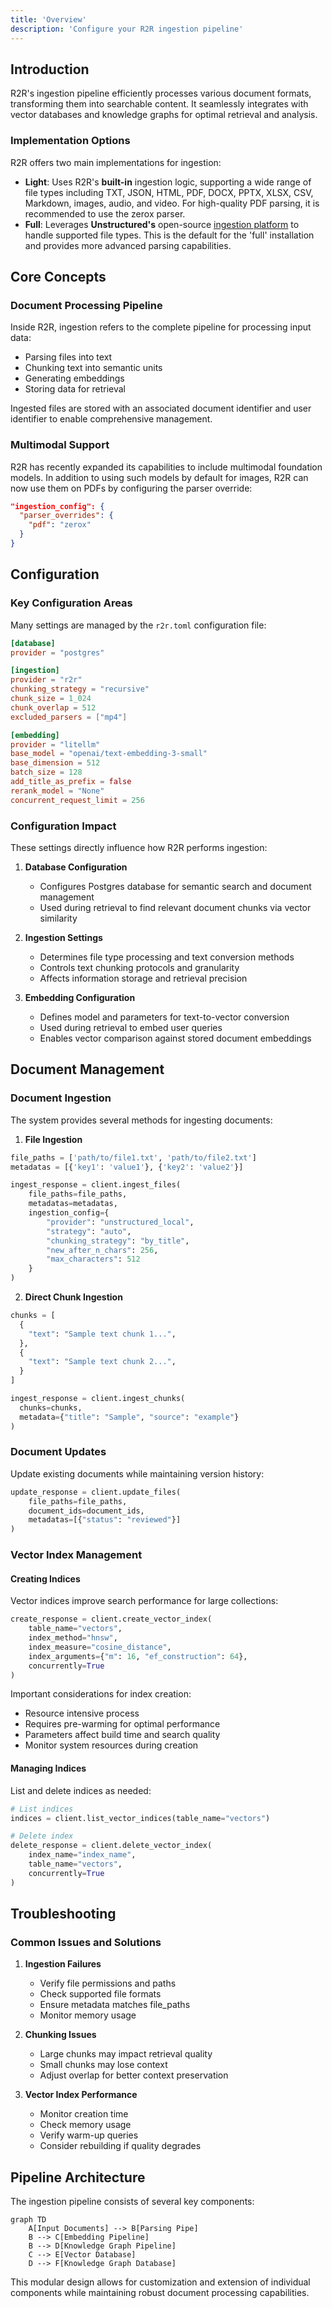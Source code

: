 ```yaml
---
title: 'Overview'
description: 'Configure your R2R ingestion pipeline'
---
```

## Introduction
R2R's ingestion pipeline efficiently processes various document formats, transforming them into searchable content. It seamlessly integrates with vector databases and knowledge graphs for optimal retrieval and analysis.

### Implementation Options
R2R offers two main implementations for ingestion:
- **Light**: Uses R2R's **built-in** ingestion logic, supporting a wide range of file types including TXT, JSON, HTML, PDF, DOCX, PPTX, XLSX, CSV, Markdown, images, audio, and video. For high-quality PDF parsing, it is recommended to use the zerox parser.
- **Full**: Leverages **Unstructured's** open-source [ingestion platform](https://docs.unstructured.io/open-source/introduction/overview) to handle supported file types. This is the default for the 'full' installation and provides more advanced parsing capabilities.

## Core Concepts

### Document Processing Pipeline
Inside R2R, ingestion refers to the complete pipeline for processing input data:
- Parsing files into text
- Chunking text into semantic units
- Generating embeddings
- Storing data for retrieval

Ingested files are stored with an associated document identifier and user identifier to enable comprehensive management.

### Multimodal Support
R2R has recently expanded its capabilities to include multimodal foundation models. In addition to using such models by default for images, R2R can now use them on PDFs by configuring the parser override:

```json
"ingestion_config": {
  "parser_overrides": {
    "pdf": "zerox"
  }
}
```

## Configuration

### Key Configuration Areas
Many settings are managed by the `r2r.toml` configuration file:

```toml
[database]
provider = "postgres"

[ingestion]
provider = "r2r"
chunking_strategy = "recursive"
chunk_size = 1_024
chunk_overlap = 512
excluded_parsers = ["mp4"]

[embedding]
provider = "litellm"
base_model = "openai/text-embedding-3-small"
base_dimension = 512
batch_size = 128
add_title_as_prefix = false
rerank_model = "None"
concurrent_request_limit = 256
```

### Configuration Impact
These settings directly influence how R2R performs ingestion:

1. **Database Configuration**
   - Configures Postgres database for semantic search and document management
   - Used during retrieval to find relevant document chunks via vector similarity

2. **Ingestion Settings**
   - Determines file type processing and text conversion methods
   - Controls text chunking protocols and granularity
   - Affects information storage and retrieval precision

3. **Embedding Configuration**
   - Defines model and parameters for text-to-vector conversion
   - Used during retrieval to embed user queries
   - Enables vector comparison against stored document embeddings

## Document Management

### Document Ingestion
The system provides several methods for ingesting documents:

1. **File Ingestion**
```python
file_paths = ['path/to/file1.txt', 'path/to/file2.txt']
metadatas = [{'key1': 'value1'}, {'key2': 'value2'}]

ingest_response = client.ingest_files(
    file_paths=file_paths,
    metadatas=metadatas,
    ingestion_config={
        "provider": "unstructured_local",
        "strategy": "auto",
        "chunking_strategy": "by_title",
        "new_after_n_chars": 256,
        "max_characters": 512
    }
)
```

2. **Direct Chunk Ingestion**
```python
chunks = [
  {
    "text": "Sample text chunk 1...",
  },
  {
    "text": "Sample text chunk 2...",
  }
]

ingest_response = client.ingest_chunks(
  chunks=chunks,
  metadata={"title": "Sample", "source": "example"}
)
```

### Document Updates
Update existing documents while maintaining version history:

```python
update_response = client.update_files(
    file_paths=file_paths,
    document_ids=document_ids,
    metadatas=[{"status": "reviewed"}]
)
```

### Vector Index Management

#### Creating Indices
Vector indices improve search performance for large collections:

```python
create_response = client.create_vector_index(
    table_name="vectors",
    index_method="hnsw",
    index_measure="cosine_distance",
    index_arguments={"m": 16, "ef_construction": 64},
    concurrently=True
)
```

Important considerations for index creation:
- Resource intensive process
- Requires pre-warming for optimal performance
- Parameters affect build time and search quality
- Monitor system resources during creation

#### Managing Indices
List and delete indices as needed:

```python
# List indices
indices = client.list_vector_indices(table_name="vectors")

# Delete index
delete_response = client.delete_vector_index(
    index_name="index_name",
    table_name="vectors",
    concurrently=True
)
```

## Troubleshooting

### Common Issues and Solutions

1. **Ingestion Failures**
   - Verify file permissions and paths
   - Check supported file formats
   - Ensure metadata matches file_paths
   - Monitor memory usage

2. **Chunking Issues**
   - Large chunks may impact retrieval quality
   - Small chunks may lose context
   - Adjust overlap for better context preservation

3. **Vector Index Performance**
   - Monitor creation time
   - Check memory usage
   - Verify warm-up queries
   - Consider rebuilding if quality degrades

## Pipeline Architecture
The ingestion pipeline consists of several key components:

```mermaid
graph TD
    A[Input Documents] --> B[Parsing Pipe]
    B --> C[Embedding Pipeline]
    B --> D[Knowledge Graph Pipeline]
    C --> E[Vector Database]
    D --> F[Knowledge Graph Database]
```

This modular design allows for customization and extension of individual components while maintaining robust document processing capabilities.
